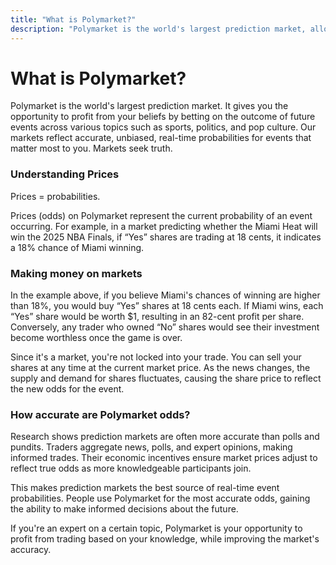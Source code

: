 ```yaml
---
title: "What is Polymarket?"
description: "Polymarket is the world's largest prediction market, allowing you to say informed and profit from your knowledge by betting on future events across various topic"
---
```


# What is Polymarket?

Polymarket is the world's largest prediction market. It gives you the opportunity to profit from your beliefs by betting on the outcome of future events across various topics such as sports, politics, and pop culture. Our markets reflect accurate, unbiased, real-time probabilities for events that matter most to you. Markets seek truth.

### Understanding Prices
Prices = probabilities.

Prices (odds) on Polymarket represent the current probability of an event occurring. For example, in a market predicting whether the Miami Heat will win the 2025 NBA Finals, if “Yes” shares are trading at 18 cents, it indicates a 18% chance of Miami winning.

### Making money on markets
In the example above, if you believe Miami's chances of winning are higher than 18%, you would buy “Yes” shares at 18 cents each. If Miami wins, each “Yes” share would be worth $1, resulting in an 82-cent profit per share. Conversely, any trader who owned “No” shares would see their investment become worthless once the game is over.

Since it's a market, you're not locked into your trade. You can sell your shares at any time at the current market price. As the news changes, the supply and demand for shares fluctuates, causing the share price to reflect the new odds for the event.

### How accurate are Polymarket odds?
Research shows prediction markets are often more accurate than polls and pundits. Traders aggregate news, polls, and expert opinions, making informed trades. Their economic incentives ensure market prices adjust to reflect true odds as more knowledgeable participants join.

This makes prediction markets the best source of real-time event probabilities. People use Polymarket for the most accurate odds, gaining the ability to make informed decisions about the future.

If you're an expert on a certain topic, Polymarket is your opportunity to profit from trading based on your knowledge, while improving the market's accuracy.
